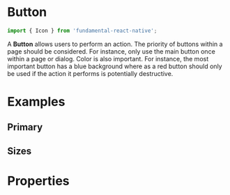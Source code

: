 
<Meta title="Icon" component={Icon} />

# Button

```js
import { Icon } from 'fundamental-react-native';
```

A **Button** allows users to perform an action. The priority of buttons within a page should be considered. For instance, only use the main button once within a page or dialog. Color is also important. For instance, the most important button has a blue background where as a red button should only be used if the action it performs is potentially destructive.

# Examples

## Primary

<Preview>
  <Story name="primary">
    <Icon iconSet="FontAwesome" glyph="shopping-cart" />
  </Story>
</Preview>

## Sizes

<Preview>
  <Story name="sizes">
    <Icon iconSet="FontAwesome" glyph="shopping-cart" size="s" />
    <Icon iconSet="FontAwesome" glyph="shopping-cart" />
    <Icon iconSet="FontAwesome" glyph="shopping-cart" size="m" />
    <Icon iconSet="FontAwesome" glyph="shopping-cart" size="l" />
    <Icon iconSet="FontAwesome" glyph="shopping-cart" size="xl" />
  </Story>
</Preview>

# Properties

<Props of={Icon} />

